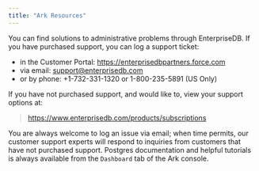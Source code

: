 ```yaml
---
title: "Ark Resources"
---
```


<div id="ark_resources" class="registered_link"></div>

You can find solutions to administrative problems through EnterpriseDB. If you have purchased support, you can log a support ticket:

-   in the Customer Portal: <https://enterprisedbpartners.force.com>
-   via email: [support@enterprisedb.com](mailto:support@enterprisedb.com)
-   or by phone: +1-732-331-1320 or 1-800-235-5891 (US Only)

If you have not purchased support, and would like to, view your support options at:

> <https://www.enterprisedb.com/products/subscriptions>

You are always welcome to log an issue via email; when time permits, our customer support experts will respond to inquiries from customers that have not purchased support. Postgres documentation and helpful tutorials is always available from the `Dashboard` tab of the Ark console.
